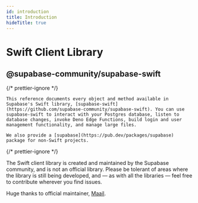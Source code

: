 ```yaml
---
id: introduction
title: Introduction
hideTitle: true
---
```


<div className="flex items-start gap-6 not-prose" id="introduction">
  <IconMenuSwift width={35} height={35} />
  <div className="flex flex-col gap-2">
    <h1 className="text-3xl text-foreground m-0">Swift Client Library</h1>
    <h2 className="text-base font-mono text-foreground-light">
      @supabase-community/supabase-swift
    </h2>
  </div>
</div>

{/* prettier-ignore */}
<div className="max-w-xl">

    This reference documents every object and method available in Supabase's Swift library, [supabase-swift](https://github.com/supabase-community/supabase-swift). You can use supabase-swift to interact with your Postgres database, listen to database changes, invoke Deno Edge Functions, build login and user management functionality, and manage large files.

    We also provide a [supabase](https://pub.dev/packages/supabase) package for non-Swift projects.

</div>

{/* prettier-ignore */}
<div className="max-w-xl bg-slate-300 px-4 py-2 rounded-md">
The Swift client library is created and maintained by the Supabase community, and is not an official library. Please be tolerant of areas where the library is still being developed, and — as with all the libraries — feel free to contribute wherever you find issues.

Huge thanks to official maintainer, [Maail](https://github.com/maail).

</div>
